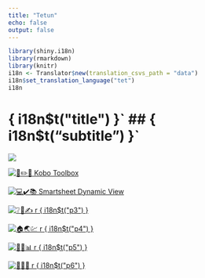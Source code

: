 ```yaml
---
title: "Tetun"
echo: false
output: false
---
```


```r
library(shiny.i18n)
library(rmarkdown)
library(knitr)
i18n <- Translator$new(translation_csvs_path = "data")
i18n$set_translation_language("tet")
i18n


```
# { i18n$t("title") }`
##  { i18n$t("subtitle") }`

![](images/BV_wide_photo.jpg)

::: {layout-nrow="2"}
[![📱✏️🧮 Kobo Toolbox](images/kobo.png)](https://kf.kobotoolbox.org/#/projects/home)

[![💻✔️📚 Smartsheet Dynamic View](images/ssdv.jpg)](https://dynamicview.smartsheet.com/)

[![❔💭✍️ `r { i18n$t("p3") }`](images/feedbackform.png)](https://app.smartsheet.com/b/form/3464c4c77c1547a49fda7e9062f363f3)

[![🏠🌏💹 `r { i18n$t("p4") }`](images/socialdashboard.png)](https://blueventures.shinyapps.io/social-economic-dashboard/)

[![🔢🐠📊 `r { i18n$t("p5") }`](images/fishdashboard.png)](https://blueventures.shinyapps.io/fisheries-dashboard/)

[![📆📓🎏 `r { i18n$t("p6") }`](images/communityfeedback.png)](https://blueventures.shinyapps.io/community-feedback/)
:::

